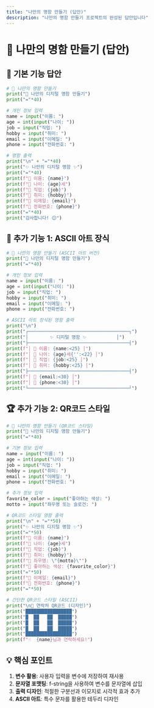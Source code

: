 ```yaml
---
title: "나만의 명함 만들기 (답안)"
description: "나만의 명함 만들기 프로젝트의 완성된 답안입니다"
---
```


# 💼 나만의 명함 만들기 (답안)

## 🚀 기본 기능 답안

```python
# 💼 나만의 명함 만들기
print("💼 나만의 디지털 명함 만들기")
print("="*40)

# 개인 정보 입력
name = input("이름: ")
age = int(input("나이: "))
job = input("직업: ")
hobby = input("취미: ")
email = input("이메일: ")
phone = input("전화번호: ")

# 명함 출력
print("\n" + "="*40)
print("✨ 나만의 디지털 명함 ✨")
print("="*40)
print(f"👤 이름: {name}")
print(f"🎂 나이: {age}세")
print(f"💼 직업: {job}")
print(f"🎨 취미: {hobby}")
print(f"📧 이메일: {email}")
print(f"📱 전화번호: {phone}")
print("="*40)
print("감사합니다! 😊")
```

## 🎨 추가 기능 1: ASCII 아트 장식

```python
# 💼 나만의 명함 만들기 (ASCII 아트 버전)
print("💼 나만의 디지털 명함 만들기")
print("="*40)

# 개인 정보 입력
name = input("이름: ")
age = int(input("나이: "))
job = input("직업: ")
hobby = input("취미: ")
email = input("이메일: ")
phone = input("전화번호: ")

# ASCII 아트 장식된 명함 출력
print("\n")
print("┌─────────────────────────────────────┐")
print("│        ✨ 디지털 명함 ✨           │")
print("├─────────────────────────────────────┤")
print(f"│ 👤 이름: {name:<25} │")
print(f"│ 🎂 나이: {age}세{'':<22} │")
print(f"│ 💼 직업: {job:<25} │")
print(f"│ 🎨 취미: {hobby:<25} │")
print("├─────────────────────────────────────┤")
print(f"│ 📧 {email:<30} │")
print(f"│ 📱 {phone:<30} │")
print("└─────────────────────────────────────┘")
```

## 🏆 추가 기능 2: QR코드 스타일

```python
# 💼 나만의 명함 만들기 (QR코드 스타일)
print("💼 나만의 디지털 명함 만들기")
print("="*40)

# 기본 정보 입력
name = input("이름: ")
age = int(input("나이: "))
job = input("직업: ")
hobby = input("취미: ")
email = input("이메일: ")
phone = input("전화번호: ")

# 추가 정보 입력
favorite_color = input("좋아하는 색상: ")
motto = input("좌우명 또는 슬로건: ")

# QR코드 스타일 명함 출력
print("\n" + "="*50)
print("✨ 나만의 디지털 명함 ✨")
print("="*50)
print(f"👤 이름: {name}")
print(f"🎂 나이: {age}세")
print(f"💼 직업: {job}")
print(f"🎨 취미: {hobby}")
print(f"💫 좌우명: \"{motto}\"")
print(f"🌈 좋아하는 색상: {favorite_color}")
print("="*50)
print(f"📧 이메일: {email}")
print(f"📱 전화번호: {phone}")
print("="*50)

# 간단한 QR코드 스타일 (ASCII)
print("\n📱 연락처 QR코드 (디자인)")
print("█████████████████")
print("█  ██   ██  █████")
print("█  ██   ██  █████")
print("█  ██   ██  █████")
print("█████████████████")
print(f"☝️  {name}님과 연락하세요!")
```

## 💡 핵심 포인트

1. **변수 활용**: 사용자 입력을 변수에 저장하여 재사용
2. **문자열 포맷팅**: f-string을 사용하여 변수를 문자열에 삽입
3. **출력 디자인**: 적절한 구분선과 이모지로 시각적 효과 추가
4. **ASCII 아트**: 특수 문자를 활용한 테두리 디자인
